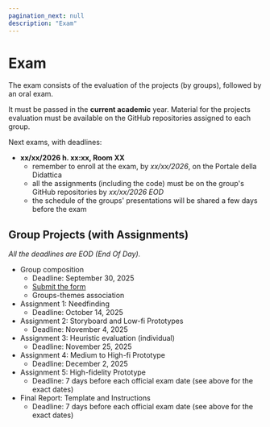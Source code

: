 ```yaml
---
pagination_next: null
description: "Exam"
---
```


# Exam

The exam consists of the evaluation of the projects (by groups), followed by an oral exam.

It must be passed in the **current academic** year. Material for the projects evaluation must be available on the GitHub repositories assigned to each group.

Next exams, with deadlines:

- **xx/xx/2026 h. xx:xx, Room XX**
  - remember to enroll at the exam, by *xx/xx/2026*, on the Portale della Didattica
  - all the assignments (including the code) must be on the group's GitHub repositories by *xx/xx/2026 EOD*
  - the schedule of the groups' presentations will be shared a few days before the exam

## Group Projects (with Assignments)

*All the deadlines are EOD (End Of Day).*

- Group composition
  - Deadline: September 30, 2025
  - [Submit the form](https://forms.gle/1hvLn5sRGvohpW9q8)
  - Groups-themes association
- Assignment 1: Needfinding
  - Deadline: October 14, 2025
- Assignment 2: Storyboard and Low-fi Prototypes
  - Deadline: November 4, 2025
- Assignment 3: Heuristic evaluation (individual)
  - Deadline: November 25, 2025
- Assignment 4: Medium to High-fi Prototype
  - Deadline: December 2, 2025
- Assignment 5: High-fidelity Prototype
  - Deadline: 7 days before each official exam date (see above for the exact dates)
- Final Report: Template and Instructions
  - Deadline: 7 days before each official exam date (see above for the exact dates)
